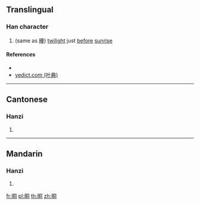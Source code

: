 ==Translingual==

===Han character===
{{Han char|rn=72|rad=日|as=06|sn=10|four=|canj=ABMR|ids=⿰日同}}

# (same as [[曈]]) [[twilight]] just [[before]] [[sunrise]]

====References====
* {{Han ref|kx=0495.090|dkj=13908|hdz=21508.030|uh=664D|ud=26189}}
* [http://yedict.com/htm/66/664D.htm yedict.com (叶典)]

----

==Cantonese==

===Hanzi===
{{yue-hanzi|jyut=[[tung4]]|y=tung4}}

# {{defn|lang=yue|sort=日06}}

----

==Mandarin==

===Hanzi===
{{cmn-hanzi|pin=[[tóng]] ([[tong2]])|wg=t'ung<sup>2</sup>}}

# {{defn|lang=cmn|sort=日06}}

[[fr:晍]]
[[pl:晍]]
[[th:晍]]
[[zh:晍]]